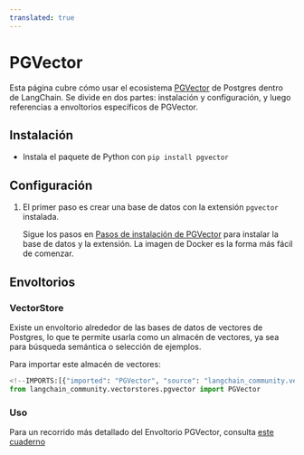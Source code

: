 ```yaml
---
translated: true
---
```


# PGVector

Esta página cubre cómo usar el ecosistema [PGVector](https://github.com/pgvector/pgvector) de Postgres dentro de LangChain.
Se divide en dos partes: instalación y configuración, y luego referencias a envoltorios específicos de PGVector.

## Instalación

- Instala el paquete de Python con `pip install pgvector`

## Configuración

1. El primer paso es crear una base de datos con la extensión `pgvector` instalada.

    Sigue los pasos en [Pasos de instalación de PGVector](https://github.com/pgvector/pgvector#installation) para instalar la base de datos y la extensión. La imagen de Docker es la forma más fácil de comenzar.

## Envoltorios

### VectorStore

Existe un envoltorio alrededor de las bases de datos de vectores de Postgres, lo que te permite usarla como un almacén de vectores,
ya sea para búsqueda semántica o selección de ejemplos.

Para importar este almacén de vectores:

```python
<!--IMPORTS:[{"imported": "PGVector", "source": "langchain_community.vectorstores.pgvector", "docs": "https://api.python.langchain.com/en/latest/vectorstores/langchain_community.vectorstores.pgvector.PGVector.html", "title": "PGVector"}]-->
from langchain_community.vectorstores.pgvector import PGVector
```

### Uso

Para un recorrido más detallado del Envoltorio PGVector, consulta [este cuaderno](/docs/integrations/vectorstores/pgvector)
